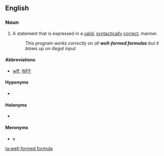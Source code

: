 ==English==

===Noun===
{{en-noun|s|well-formed formulae}}
{{wikipedia}}

# {{lb|en|logic}} A statement that is expressed in a [[valid]], [[syntactically]] [[correct]], manner.
#: ''This program works correctly on all '''well-formed formulas''' but it blows up on illegal input.''

====Abbreviations====
* [[wff]], [[WFF]]

====Hyponyms====
* {{l|en|axiom}}

====Holonyms====
* {{l|en|formal language}}

====Meronyms====
* {{l|en|symbol}}s

[[ta:well-formed formula]]